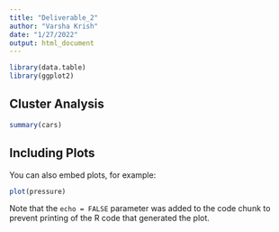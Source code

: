```yaml
---
title: "Deliverable_2"
author: "Varsha Krish"
date: "1/27/2022"
output: html_document
---
```


```r
library(data.table)
library(ggplot2)

```

## Cluster Analysis

```r
summary(cars)
```

## Including Plots

You can also embed plots, for example:

```r
plot(pressure)
```

Note that the `echo = FALSE` parameter was added to the code chunk to prevent printing of the R code that generated the plot.

